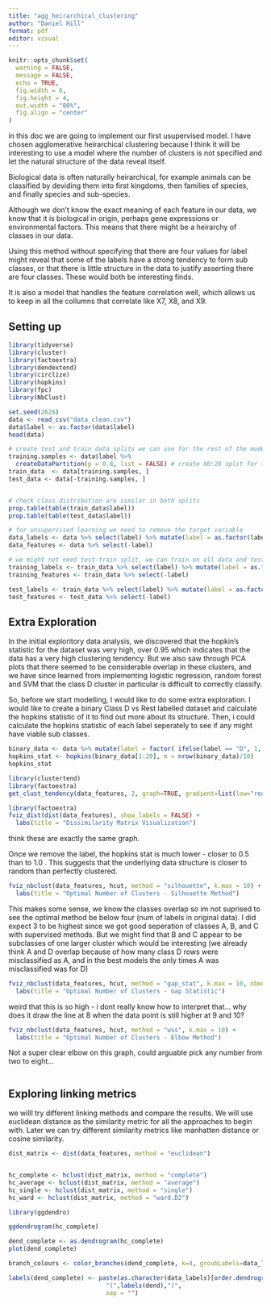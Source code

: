 ```yaml
---
title: "agg_heirarchical_clustering"
author: "Daniel Hill"
format: pdf
editor: visual
---
```


```r
knitr::opts_chunk$set(
  warning = FALSE,
  message = FALSE,
  echo = TRUE,
  fig.width = 6,      
  fig.height = 4,     
  out.width = "80%",  
  fig.align = "center"
)
```

in this doc we are going to implement our first usupervised model. I have chosen agglomerative heirarchical clustering because I think it will be interesting to use a model where the number of clusters is not specified and let the natural structure of the data reveal itself.

Biological data is often naturally heirarchical, for example animals can be classified by deviding them into first kingdoms, then families of species, and finally species and sub-species.

Although we don't know the exact meaning of each feature in our data, we know that it is biological in origin, perhaps gene expressions or environmental factors. This means that there might be a heirarchy of classes in our data.

Using this method without specifying that there are four values for label might reveal that some of the labels have a strong tendency to form sub classes, or that there is little structure in the data to justify asserting there are four classes. These would both be interesting finds.

It is also a model that handles the feature correlation well, which allows us to keep in all the collumns that correlate like X7, X8, and X9.

## Setting up

```r
library(tidyverse)  
library(cluster)   
library(factoextra)   
library(dendextend) 
library(circlize)
library(hopkins)       
library(fpc)            
library(NbClust)    
```

```r
set.seed(2626)
data <- read_csv("data_clean.csv")
data$label <- as.factor(data$label)
head(data)

# create test and train data splits we can use for the rest of the modelling
training.samples <- data$label %>% 
  createDataPartition(p = 0.8, list = FALSE) # create 80:20 split for train:test
train_data  <- data[training.samples, ]
test_data <- data[-training.samples, ]


# check class distribution are similar in both splits
prop.table(table(train_data$label))
prop.table(table(test_data$label))

# for unsupervised learning we need to remove the target variable 
data_labels <- data %>% select(label) %>% mutate(label = as.factor(label))
data_features <- data %>% select(-label)

# we might not need test-train split, we can train on all data and test with the original labels. but ill make them now in case
training_labels <- train_data %>% select(label) %>% mutate(label = as.factor(label))
training_features <- train_data %>% select(-label)

test_labels <- train_data %>% select(label) %>% mutate(label = as.factor(label))
test_features <- test_data %>% select(-label)


```

## Extra Exploration

In the initial exploritory data analysis, we discovered that the hopkin's statistic for the dataset was very high, over 0.95 which indicates that the data has a very high clustering tendency. But we also saw through PCA plots that there seemed to be considerable overlap in these clusters, and we have since learned from implementing logistic regression, random forest and SVM that the class D cluster in particular is difficult to correctly classify.

So, before we start modelling, I would like to do some extra exploration. I would like to create a binary Class D vs Rest labelled dataset and calculate the hopkins statistic of it to find out more about its structure. Then, i could calculate the hopkins statistic of each label seperately to see if any might have viable sub classes.

```r

binary_data <- data %>% mutate(label = factor( ifelse(label == "D", 1, 0), levels = c(0, 1) ))
hopkins_stat <- hopkins(binary_data[1:20], m = nrow(binary_data)/10)
hopkins_stat
```

```r
library(clustertend)
library(factoextra)
get_clust_tendency(data_features, 2, graph=TRUE, gradient=list(low="red", mid="white", high="blue"))
```

```r
library(factoextra)
fviz_dist(dist(data_features), show_labels = FALSE) +
  labs(title = "Dissimilarity Matrix Visualization")
```

think these are exactly the same graph.

Once we remove the label, the hopkins stat is much lower - closer to 0.5 than to 1.0 . This suggests that the underlying data structure is closer to random than perfectly clustered.

```r
fviz_nbclust(data_features, hcut, method = "silhouette", k.max = 10) +
  labs(title = "Optimal Number of Clusters - Silhouette Method")
```

This makes some sense, we know the classes overlap so im not suprised to see the optimal method be below four (num of labels in original data). I did expect 3 to be highest since we got good seperation of classes A, B, and C with supervised methods. But we might find that B and C appear to be subclasses of one larger cluster which would be interesting (we already think A and D overlap because of how many class D rows were misclassified as A, and in the best models the only times A was misclassified was for D)

```r
fviz_nbclust(data_features, hcut, method = "gap_stat", k.max = 10, nboot = 50) +
  labs(title = "Optimal Number of Clusters - Gap Statistic")
```

weird that this is so high - i dont really know how to interpret that... why does it draw the line at 8 when the data point is still higher at 9 and 10?

```r
fviz_nbclust(data_features, hcut, method = "wss", k.max = 10) +
  labs(title = "Optimal Number of Clusters - Elbow Method")
```

Not a super clear elbow on this graph, could arguable pick any number from two to eight...

```r

```

## Exploring linking metrics

we willl try different linking methods and compare the results. We will use euclidean distance as the similarity metric for all the approaches to begin with. Later we can try different similarity metrics like manhatten distance or cosine similarity.

```r

dist_matrix <- dist(data_features, method = "euclidean")


hc_complete <- hclust(dist_matrix, method = "complete")
hc_average <- hclust(dist_matrix, method = "average")
hc_single <- hclust(dist_matrix, method = "single")
hc_ward <- hclust(dist_matrix, method = "ward.D2")
```

```r
library(ggdendro)

ggdendrogram(hc_complete)

```

```r
dend_complete <- as.dendrogram(hc_complete)
plot(dend_complete)
```

```r
branch_colours <- color_branches(dend_complete, k=4, groubLabels=data_labels)

labels(dend_complete) <- paste(as.character(data_labels)[order.dendrogram(dend)],
                           "(",labels(dend),")", 
                           sep = "")
```
